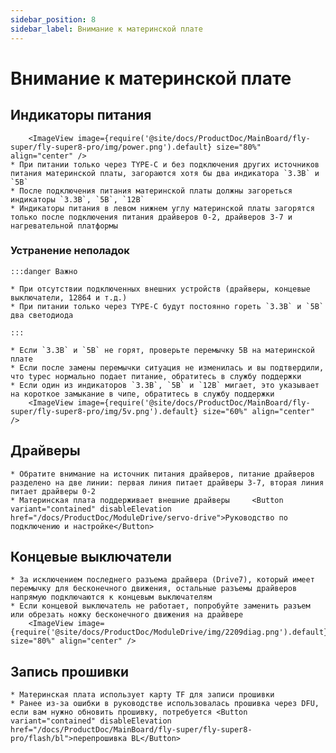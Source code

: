 ```yaml
---
sidebar_position: 8
sidebar_label: Внимание к материнской плате
---
```


# Внимание к материнской плате

## Индикаторы питания

        <ImageView image={require('@site/docs/ProductDoc/MainBoard/fly-super/fly-super8-pro/img/power.png').default} size="80%" align="center" />
    * При питании только через TYPE-C и без подключения других источников питания материнской платы, загораются хотя бы два индикатора `3.3В` и `5В`
    * После подключения питания материнской платы должны загореться индикаторы `3.3В`, `5В`, `12В`
    * Индикаторы питания в левом нижнем углу материнской платы загорятся только после подключения питания драйверов 0-2, драйверов 3-7 и нагревательной платформы

### Устранение неполадок


    :::danger Важно

    * При отсутствии подключенных внешних устройств (драйверы, концевые выключатели, 12864 и т.д.)
    * При питании только через TYPE-C будут постоянно гореть `3.3В` и `5В` два светодиода

    :::

    * Если `3.3В` и `5В` не горят, проверьте перемычку 5В на материнской плате
    * Если после замены перемычки ситуация не изменилась и вы подтвердили, что typec нормально подает питание, обратитесь в службу поддержки
    * Если один из индикаторов `3.3В`, `5В` и `12В` мигает, это указывает на короткое замыкание в чипе, обратитесь в службу поддержки
        <ImageView image={require('@site/docs/ProductDoc/MainBoard/fly-super/fly-super8-pro/img/5v.png').default} size="60%" align="center" />

## Драйверы

    * Обратите внимание на источник питания драйверов, питание драйверов разделено на две линии: первая линия питает драйверы 3-7, вторая линия питает драйверы 0-2
    * Материнская плата поддерживает внешние драйверы     <Button variant="contained" disableElevation href="/docs/ProductDoc/ModuleDrive/servo-drive">Руководство по подключению и настройке</Button>

## Концевые выключатели

    * За исключением последнего разъема драйвера (Drive7), который имеет перемычку для бесконечного движения, остальные разъемы драйверов напрямую подключаются к концевым выключателям
    * Если концевой выключатель не работает, попробуйте заменить разъем или обрезать ножку бесконечного движения на драйвере
        <ImageView image={require('@site/docs/ProductDoc/ModuleDrive/img/2209diag.png').default} size="80%" align="center" />




## Запись прошивки

    * Материнская плата использует карту TF для записи прошивки
    * Ранее из-за ошибки в руководстве использовалась прошивка через DFU, если вам нужно обновить прошивку, потребуется <Button variant="contained" disableElevation href="/docs/ProductDoc/MainBoard/fly-super/fly-super8-pro/flash/bl">перепрошивка BL</Button>
